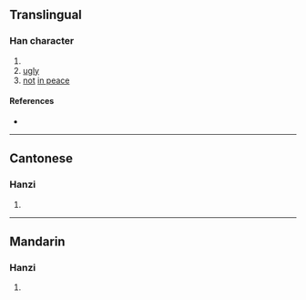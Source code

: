 {{character info/new}}
==Translingual==

===Han character===
{{Han char|rn=9|rad=人|as=13|sn=15|four=|canj=OWLI|ids=⿰亻蜀}}

# {{zh-only|㒔㑛|to [[shake]] one's [[head]]}}
# [[ugly]]
# [[not]] [[in peace]]

====References====
* {{Han ref|kx=0119.070|hdz=10225.090|uh=3494|ud=13460}}

----

==Cantonese==

===Hanzi===
{{yue-hanzi|jyut=[[suk6]]|y=suk6}}

# {{defn|lang=yue|sort=人13}}

----

==Mandarin==

===Hanzi===
{{cmn-hanzi|pin=[[shǔ]] ([[shu3]])|wg=shu<sup>3</sup>}}

# {{defn|lang=cmn|sort=人13}}